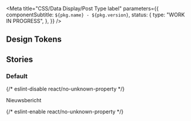 
<Meta
  title="CSS/Data Display/Post Type label"
  parameters={{
    componentSubtitle: `${pkg.name} - ${pkg.version}`,
    status: {
      type: "WORK IN PROGRESS",
    },
  }}
/>

<Description markdown={readme} />

## Design Tokens

<DesignTokenDocBlock categoryName="PosttypeLabel" viewType="table" />

## Stories

### Default

<Canvas>
  {/* eslint-disable react/no-unknown-property */}
  <Story name="Default">
    <p class="denhaag-posttypelabel">Nieuwsbericht</p>
  </Story>
  {/* eslint-enable react/no-unknown-property */}
</Canvas>
